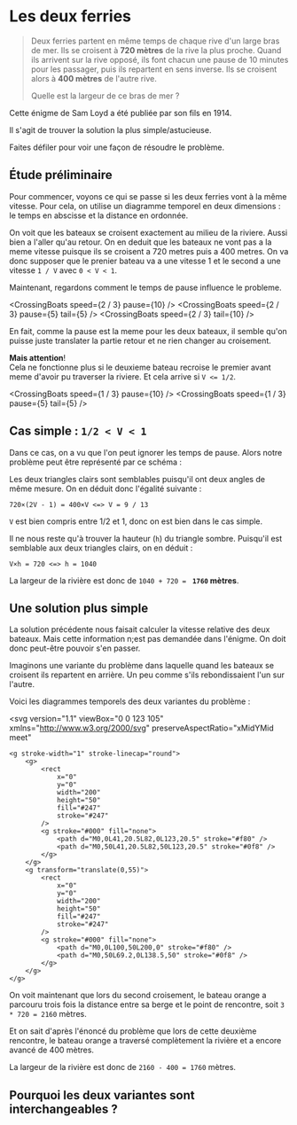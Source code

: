 
# Les deux ferries

> Deux ferries partent en même temps de chaque rive d'un large bras de mer.
> Ils se croisent à **720 mètres** de la rive la plus proche.
> Quand ils arrivent sur la rive opposé, ils font chacun une pause de 10 minutes
> pour les passager, puis ils repartent en sens inverse.
> Ils se croisent alors à **400 mètres** de l'autre rive.
>
> Quelle est la largeur de ce bras de mer ?

Cette énigme de Sam Loyd a été publiée par son fils en 1914.

Il s'agit de trouver la solution la plus simple/astucieuse.

<AntiSpoil>
    Faites défiler pour voir une façon de résoudre le problème.
</AntiSpoil>

## Étude préliminaire

Pour commencer, voyons ce qui se passe si les deux ferries vont à la même vitesse.
Pour cela, on utilise un diagramme temporel en deux dimensions :
le temps en abscisse et la distance en ordonnée.

<CrossingBoats speed={1} pause={10} />

On voit que les bateaux se croisent exactement au milieu de la riviere.
Aussi bien a l'aller qu'au retour.
On en deduit que les bateaux ne vont pas a la meme vitesse puisque ils se croisent
a 720 metres puis a 400 metres.
On va donc supposer que le prenier bateau va a une vitesse 1 et le second a une
vitesse `1 / V` avec `0 < V < 1`.

Maintenant, regardons comment le temps de pause influence le probleme.

<CrossingBoats speed={2 / 3} pause={10} />
<CrossingBoats speed={2 / 3} pause={5} tail={5} />
<CrossingBoats speed={2 / 3} tail={10} />

En fait, comme la pause est la meme pour les deux bateaux, il semble qu'on puisse
juste translater la partie retour et ne rien changer au croisement.

**Mais attention**!  
Cela ne fonctionne plus si le deuxieme bateau recroise le premier avant meme d'avoir
pu traverser la riviere. Et cela arrive si `V <= 1/2`.

<CrossingBoats speed={1 / 3} pause={10} />
<CrossingBoats speed={1 / 3} pause={5} tail={5} />

## Cas simple : `1/2 < V < 1`

Dans ce cas, on a vu que l'on peut ignorer les temps de pause.
Alors notre problème peut être représenté par ce schéma :

<Schema />

Les deux triangles clairs sont semblables puisqu'il ont deux angles
de même mesure. On en déduit donc l'égalité suivante :

```
720×(2V - 1) = 400×V <=> V = 9 / 13
```

`V` est bien compris entre 1/2 et 1, donc on est bien dans le cas simple.

Il ne nous reste qu'à trouver la hauteur (`h`) du triangle sombre.
Puisqu'il est semblable aux deux triangles clairs, on en déduit :

```
V×h = 720 <=> h = 1040
```

La largeur de la rivière est donc de `1040 + 720 = ` **`1760` mètres**.

## Une solution plus simple

La solution précédente nous faisait calculer la vitesse relative des deux bateaux.
Mais cette information n;est pas demandée dans l'énigme.
On doit donc peut-être pouvoir s'en passer.

Imaginons une variante du problème dans laquelle quand les bateaux se croisent
ils repartent en arrière. Un peu comme s'ils rebondissaient l'un sur l'autre.

Voici les diagrammes temporels des deux variantes du problème :

<svg
    version="1.1"
    viewBox="0 0 123 105"
    xmlns="http://www.w3.org/2000/svg"
    preserveAspectRatio="xMidYMid meet"
>
    <g stroke-width="1" stroke-linecap="round">
        <g>
            <rect
                x="0"
                y="0"
                width="200"
                height="50"
                fill="#247"
                stroke="#247"
            />
            <g stroke="#000" fill="none">
                <path d="M0,0L41,20.5L82,0L123,20.5" stroke="#f80" />
                <path d="M0,50L41,20.5L82,50L123,20.5" stroke="#0f8" />
            </g>
        </g>
        <g transform="translate(0,55)">
            <rect
                x="0"
                y="0"
                width="200"
                height="50"
                fill="#247"
                stroke="#247"
            />
            <g stroke="#000" fill="none">
                <path d="M0,0L100,50L200,0" stroke="#f80" />
                <path d="M0,50L69.2,0L138.5,50" stroke="#0f8" />
            </g>
        </g>
    </g>
</svg>

On voit maintenant que lors du second croisement, le bateau orange
a parcouru trois fois la distance entre sa berge et le point de rencontre,
soit `3 * 720 = 2160` mètres.

Et on sait d'après l'énoncé du problème que lors de cette deuxième rencontre,
le bateau orange a traversé complètement la rivière et a encore avancé de
400 mètres.

La largeur de la rivière est donc de `2160 - 400 = 1760` mètres.

## Pourquoi les deux variantes sont interchangeables ?
